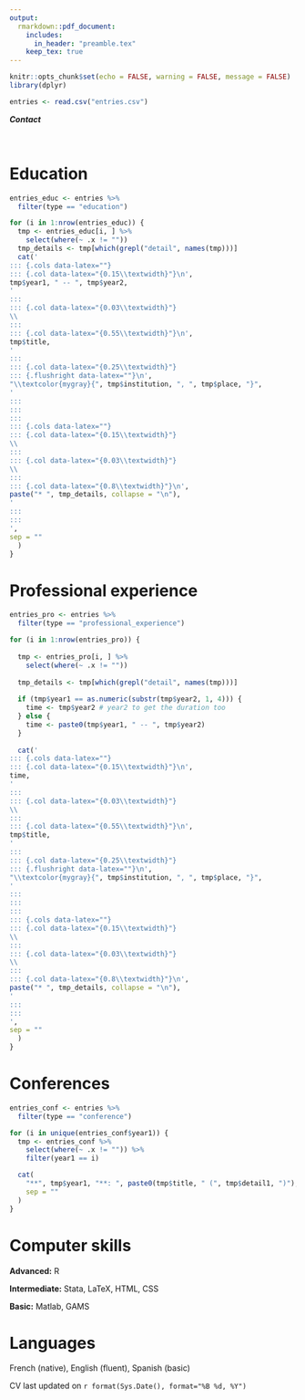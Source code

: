 ```yaml
---
output:
  rmarkdown::pdf_document:
    includes:
      in_header: "preamble.tex"
    keep_tex: true
---
```


```r
knitr::opts_chunk$set(echo = FALSE, warning = FALSE, message = FALSE)
library(dplyr)

entries <- read.csv("entries.csv")
```

\begin{center}
\huge{Etienne Bacher}
\vspace{0.2cm}

\Large{\textcolor{mygray}{PhD student in Economics of Migration}}
\end{center}

:::: {.blackbox data-latex=""}
:::{.center data-latex=""}
***Contact***
:::
::: {.cols data-latex=""}
::: {.col data-latex="{0.05\textwidth}"}
\ 
:::
::: {.col data-latex="{0.35\textwidth}"}
\faEnvelope \hspace{0.1cm} \href{mailto:etienne.bacher@liser.lu}{etienne.bacher@liser.lu}
:::
::: {.col data-latex="{0.30\textwidth}"}
\faGlobe \hspace{0.1cm} \href{https://www.etiennebacher.com/}{etiennebacher.com} 
:::
::: {.col data-latex="{0.25\textwidth}"}
\faGithub \hspace{0.1cm} \href{https://github.com/etiennebacher/}{etiennebacher} 
:::
:::
::::


# Education

```r
entries_educ <- entries %>%
  filter(type == "education")

for (i in 1:nrow(entries_educ)) {
  tmp <- entries_educ[i, ] %>% 
    select(where(~ .x != ""))
  tmp_details <- tmp[which(grepl("detail", names(tmp)))]
  cat('
::: {.cols data-latex=""}
::: {.col data-latex="{0.15\\textwidth}"}\n',
tmp$year1, " -- ", tmp$year2,
'
:::
::: {.col data-latex="{0.03\\textwidth}"}
\\ 
:::
::: {.col data-latex="{0.55\\textwidth}"}\n',
tmp$title,
'
:::
::: {.col data-latex="{0.25\\textwidth}"}
::: {.flushright data-latex=""}\n',
"\\textcolor{mygray}{", tmp$institution, ", ", tmp$place, "}",
'
:::
:::
:::
::: {.cols data-latex=""}
::: {.col data-latex="{0.15\\textwidth}"}
\\ 
:::
::: {.col data-latex="{0.03\\textwidth}"}
\\ 
:::
::: {.col data-latex="{0.8\\textwidth}"}\n',
paste("* ", tmp_details, collapse = "\n"),
'
:::
:::
',
sep = ""
  )
}
```

# Professional experience

```r
entries_pro <- entries %>%
  filter(type == "professional_experience")

for (i in 1:nrow(entries_pro)) {
  
  tmp <- entries_pro[i, ] %>% 
    select(where(~ .x != ""))
  
  tmp_details <- tmp[which(grepl("detail", names(tmp)))]
  
  if (tmp$year1 == as.numeric(substr(tmp$year2, 1, 4))) {
    time <- tmp$year2 # year2 to get the duration too
  } else { 
    time <- paste0(tmp$year1, " -- ", tmp$year2)
  }
  
  cat('
::: {.cols data-latex=""}
::: {.col data-latex="{0.15\\textwidth}"}\n',
time,
'
:::
::: {.col data-latex="{0.03\\textwidth}"}
\\ 
:::
::: {.col data-latex="{0.55\\textwidth}"}\n',
tmp$title,
'
:::
::: {.col data-latex="{0.25\\textwidth}"}
::: {.flushright data-latex=""}\n',
"\\textcolor{mygray}{", tmp$institution, ", ", tmp$place, "}",
'
:::
:::
:::
::: {.cols data-latex=""}
::: {.col data-latex="{0.15\\textwidth}"}
\\ 
:::
::: {.col data-latex="{0.03\\textwidth}"}
\\ 
:::
::: {.col data-latex="{0.8\\textwidth}"}\n',
paste("* ", tmp_details, collapse = "\n"),
'
:::
:::
',
sep = ""
  )
}
```


# Conferences

```r
entries_conf <- entries %>%
  filter(type == "conference")

for (i in unique(entries_conf$year1)) {
  tmp <- entries_conf %>% 
    select(where(~ .x != "")) %>% 
    filter(year1 == i)

  cat(
    "**", tmp$year1, "**: ", paste0(tmp$title, " (", tmp$detail1, ")"),
    sep = ""
  )
}
```


# Computer skills

**Advanced:** R

**Intermediate:** Stata, LaTeX, HTML, CSS

**Basic:** Matlab, GAMS


# Languages

French (native), English (fluent), Spanish (basic)



\vspace{2cm}
\noindent\myrulefill \hspace{0.3cm} CV last updated on `r format(Sys.Date(), format="%B %d, %Y")`\hspace{0.3cm} \myrulefill\par